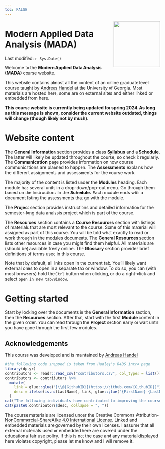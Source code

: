 ```yaml
---
toc: FALSE
---
```


![](media/MADAlogo.png){width="150px" style="float:right"}

# Modern Applied Data Analysis (MADA)

<!-- Date is added here instead of YAML heading so the logo floats at the top right of the page -->

Last modified: `r Sys.Date()`

Welcome to the **Modern Applied Data Analysis (MADA)** course website. 

This website contains almost all the content of an online graduate level course taught by [Andreas Handel](https://www.andreashandel.com/) at the University of Georgia. Most materials are hosted here, some are on external sites and either linked or embedded from here.

<!-- _**The course is currently not running. The website will likely receive none or only minor updates until the next time the course will be offered (tentatively spring 2024).**_ -->

**This course website is currently being updated for spring 2024. As long as this message is shown, consider the current website outdated, things will change (though likely not by much).**

<!-- _**The course is currently running. The website will be updated throughout the semester. Things might change (though likely not by a whole lot). Visit/check regularly, especially the Schedule. Note the last update time above.**_ -->

# Website content

The **General Information** section provides a class **Syllabus** and a **Schedule**. The latter will likely be updated throughout the course, so check it regularly. The **Communication** page provides information on how course communications are planned to happen. The **Assessments** explains how the different assignments and assessments for the course work.

The majority of the content is listed under the **Modules** heading. Each module has several units in a drop-down/pop-out menu. Go through them based on the instructions in the **Schedule.** Each module ends with a document listing the assessments that go with the module.

The **Project** section provides instructions and detailed information for the semester-long data analysis project which is part of the course.

The **Resources** section contains a **Course Resources** section with listings of materials that are most relevant to the course. Some of this material will assigned as part of this course. You will be told what exactly to read or work through in the modules documents. The **General Resources** section lists other resources in case you might find them helpful. All materials are (should be) available freely online. The **Glossary** section provides brief definitions of terms used in this course.

Note that by default, all links open in the current tab. You'll likely want external ones to open in a separate tab or window. To do so, you can (with most browsers) hold the `Ctrl` button when clicking, or do a right-click and select `open in new tab/window`.

# Getting started

Start by looking over the documents in the **General Information** section, then the **Resources** section. After that, start with the first **Module** content in the given order. You can read through the **Project** section early or wait until you have gone through the first few modules.

## Acknowledgements

This course was developed and is maintained by [Andreas Handel](https://www.andreashandel.com/).

```r
#the following code snipped is taken from Hadley's R4DS intro page
library(dplyr)
contributors <- readr::read_csv("contributors.csv", col_types = list())
contributors <- contributors %>% 
  mutate(
    link = glue::glue("[\\@{GithubID}](https://github.com/{GithubID})"),
    desc = ifelse(is.na(LastName), link, glue::glue("{FirstName} {LastName} ({link})"))
  )
cat("The following individuals have contributed to improving the course:\n")
cat(paste0(contributors$desc, collapse = ", "))
```

<!-- Some icons come from [Desirée De Leon](https://desiree.rbind.io/post/2019/making-tip-boxes-with-bookdown-and-rmarkdown/). -->

The course materials are licensed under the [Creative Commons Attribution-NonCommercial-ShareAlike 4.0 International License](http://creativecommons.org/licenses/by-nc-sa/4.0/). Linked and embedded materials are governed by their own licenses. I assume that all external materials used or embedded here are covered under the educational fair use policy. If this is not the case and any material displayed here violates copyright, please let me know and I will remove it.
